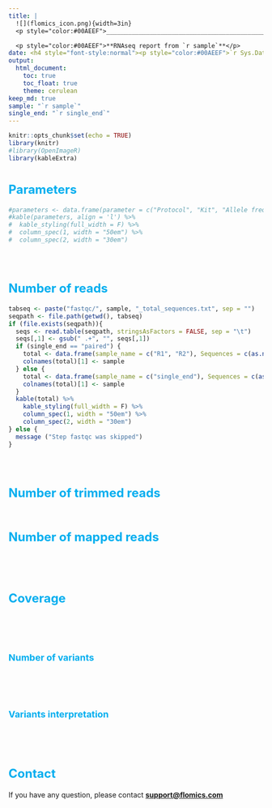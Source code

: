 ```yaml
---
title: |
  ![](flomics_icon.png){width=3in}
  <p style="color:#00AEEF">________________________________________________________</p>

  <p style="color:#00AEEF">**RNAseq report from `r sample`**</p>
date: <h4 style="font-style:normal"><p style="color:#00AEEF">`r Sys.Date()`</p></h4><br />
output:
  html_document:
    toc: true
    toc_float: true
    theme: cerulean
keep_md: true
sample: "`r sample`"
single_end: "`r single_end`"
---
```


```r
knitr::opts_chunk$set(echo = TRUE)
library(knitr)
#library(OpenImageR)
library(kableExtra)
```

# <font size="5"><span style="color: #00AEEF;">**Parameters**</span></font>

```r
#parameters <- data.frame(parameter = c("Protocol", "Kit", "Allele frequency threshold (VC iVar)", "Minimum base quality (VC iVar)", "Minimum coverage (VC iVar)"), Value = c(protocol, kit, threshold, min_base_qual, min_coverage))
#kable(parameters, align = 'l') %>%
#  kable_styling(full_width = F) %>%
#  column_spec(1, width = "50em") %>%
#  column_spec(2, width = "30em")
```

#  <br /><font size="5"><span style="color: #00AEEF;">**Number of reads**</span></font>

```r
tabseq <- paste("fastqc/", sample, "_total_sequences.txt", sep = "")
seqpath <- file.path(getwd(), tabseq)
if (file.exists(seqpath)){
  seqs <- read.table(seqpath, stringsAsFactors = FALSE, sep = "\t")
  seqs[,1] <- gsub(" .+", "", seqs[,1])
  if (single_end == "paired") {
    total <- data.frame(sample_name = c("R1", "R2"), Sequences = c(as.numeric(seqs[2,1])/4, as.numeric(seqs[2,2])/4))
    colnames(total)[1] <- sample
  } else {
    total <- data.frame(sample_name = c("single_end"), Sequences = c(as.numeric(seqs[1,1]))/4)
    colnames(total)[1] <- sample
  }
  kable(total) %>%
    kable_styling(full_width = F) %>%
    column_spec(1, width = "50em") %>%
    column_spec(2, width = "30em")
} else {
  message ("Step fastqc was skipped")
}
```


#  <br /><font size="5"><span style="color: #00AEEF;">**Number of trimmed reads**</span></font>

```r

```


# <font size="5"><span style="color: #00AEEF;">**Number of mapped reads**</span></font>

```r

```


# <br /><font size="5"><span style="color: #00AEEF;">**Coverage**</span></font>

```r
```


# <br /><font size="4"><span style="color: #00AEEF;">**Number of variants**</span></font>

```r

```

# <br /><font size="4"><span style="color: #00AEEF;">**Variants interpretation**</span></font>

```r
```



# <br /><font size="5"><span style="color: #00AEEF;">**Contact**</span></font>

<font sieze="3">If you have any question, please contact [**support@flomics.com**](mailto:support@flomics.com) </font>
